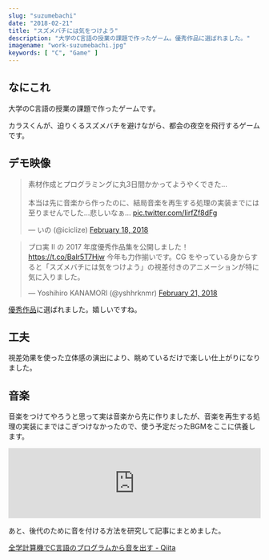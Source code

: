 ```yaml
---
slug: "suzumebachi"
date: "2018-02-21"
title: "スズメバチには気をつけよう"
description: "大学のC言語の授業の課題で作ったゲーム。優秀作品に選ばれました。"
imagename: "work-suzumebachi.jpg"
keywords: [ "C", "Game" ]
---
```


## なにこれ

大学のC言語の授業の課題で作ったゲームです。

カラスくんが、迫りくるスズメバチを避けながら、都会の夜空を飛行するゲームです。

## デモ映像

<blockquote class="twitter-tweet" data-lang="en"><p lang="ja" dir="ltr">素材作成とプログラミングに丸3日間かかってようやくできた…<br /><br />本当は先に音楽から作ったのに、結局音楽を再生する処理の実装までには至りませんでした…悲しいなぁ… <a href="https://t.co/IirfZf8dFg">pic.twitter.com/IirfZf8dFg</a></p>&mdash; いの (@iciclize) <a href="https://twitter.com/iciclize/status/965337873103728640?ref_src=twsrc%5Etfw">February 18, 2018</a></blockquote>

<blockquote class="twitter-tweet"><p lang="ja" dir="ltr">プロ実 II の 2017 年度優秀作品集を公開しました！ <a href="https://t.co/Balr5T7Hjw">https://t.co/Balr5T7Hjw</a> 今年も力作揃いです。CG をやっている身からすると「スズメバチには気をつけよう」の視差付きのアニメーションが特に気に入りました。</p>&mdash; Yoshihiro KANAMORI (@yshhrknmr) <a href="https://twitter.com/yshhrknmr/status/966405492963557376?ref_src=twsrc%5Etfw">February 21, 2018</a></blockquote>

[優秀作品](http://kanamori.cs.tsukuba.ac.jp/lecture/2018/prog2/yushu2017/)に選ばれました。嬉しいですね。

## 工夫

視差効果を使った立体感の演出により、眺めているだけで楽しい仕上がりになりました。

## 音楽

音楽をつけてやろうと思って実は音楽から先に作りましたが、音楽を再生する処理の実装にまではこぎつけなかったので、使う予定だったBGMをここに供養します。

<iframe width="100%" height="140" scrolling="no" frameborder="yes" allow="autoplay" src="https://w.soundcloud.com/player/?url=https%3A//api.soundcloud.com/tracks/458882742&color=%2394c4e4&auto_play=false&hide_related=false&show_comments=true&show_user=true&show_reposts=false&show_teaser=true&visual=true"></iframe>

あと、後代のために音を付ける方法を研究して記事にまとめました。

[全学計算機でC言語のプログラムから音を出す - Qiita](https://qiita.com/iciclize/items/84f168c2f6c4a39610c2)
